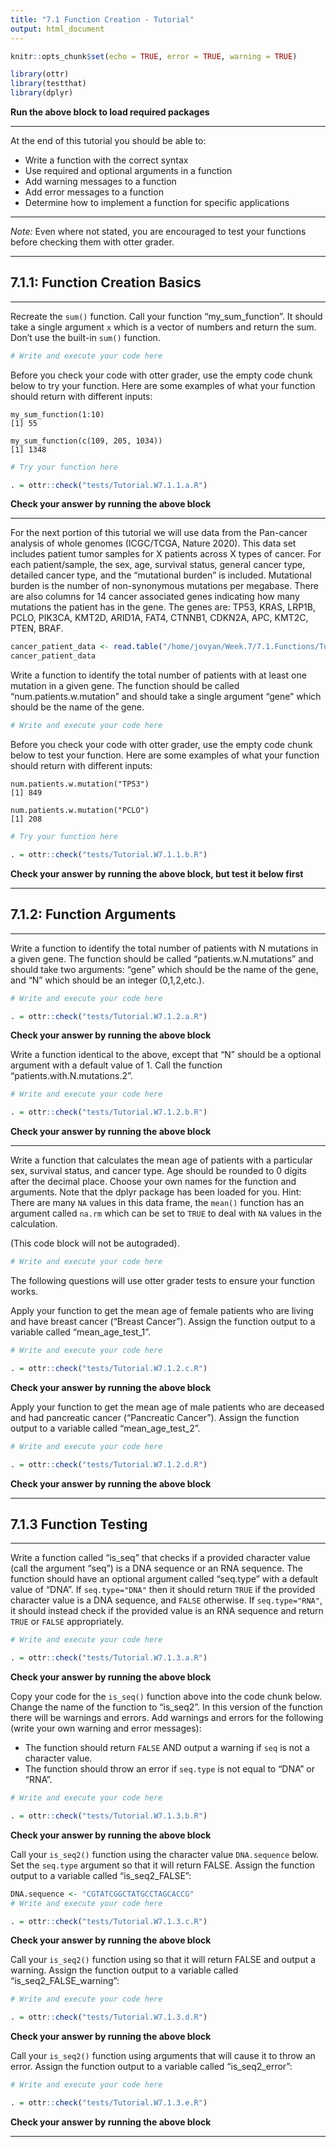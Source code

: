 ```yaml
---
title: "7.1 Function Creation - Tutorial"
output: html_document
---
```


```r
knitr::opts_chunk$set(echo = TRUE, error = TRUE, warning = TRUE)

library(ottr)
library(testthat)
library(dplyr)
```
**Run the above block to load required packages**

---

At the end of this tutorial you should be able to:

* Write a function with the correct syntax
* Use required and optional arguments in a function
* Add warning messages to a function
* Add error messages to a function
* Determine how to implement a function for specific applications

---

*Note:* Even where not stated, you are encouraged to test your functions before checking them with otter grader.

---

## 7.1.1: Function Creation Basics

---

Recreate the `sum()` function. Call your function "my_sum_function". It should take a single argument `x` which is a vector of numbers and return the sum. Don't use the built-in `sum()` function.

```r
# Write and execute your code here

```

Before you check your code with otter grader, use the empty code chunk below to try your function. Here are some examples of what your function should return with different inputs:

    my_sum_function(1:10)
    [1] 55
    
    my_sum_function(c(109, 205, 1034))
    [1] 1348
    
```r
# Try your function here

```

```r
. = ottr::check("tests/Tutorial.W7.1.1.a.R")
```
**Check your answer by running the above block**

---

For the next portion of this tutorial we will use data from the Pan-cancer analysis of whole genomes (ICGC/TCGA, Nature 2020). This data set includes patient tumor samples for X patients across X types of cancer. For each patient/sample, the sex, age, survival status, general cancer type, detailed cancer type, and the "mutational burden" is included. Mutational burden is the number of non-synonymous mutations per megabase. There are also columns for 14 cancer associated genes indicating how many mutations the patient has in the gene. The genes are: TP53, KRAS, LRP1B, PCLO, PIK3CA, KMT2D, ARID1A, FAT4, CTNNB1, CDKN2A, APC, KMT2C, PTEN, BRAF.

```r
cancer_patient_data <- read.table("/home/jovyan/Week.7/7.1.Functions/Tutorial.7.1/cancer_patient_data.txt", stringsAsFactors = FALSE, header=TRUE, sep="\t")
cancer_patient_data
```

Write a function to identify the total number of patients with at least one mutation in a given gene. The function should be called "num.patients.w.mutation" and should take a single argument "gene" which should be the name of the gene. 

```r
# Write and execute your code here

```

Before you check your code with otter grader, use the empty code chunk below to test your function. Here are some examples of what your function should return with different inputs:

    num.patients.w.mutation("TP53")
    [1] 849

    num.patients.w.mutation("PCLO")
    [1] 208

```r
# Try your function here

```

```r
. = ottr::check("tests/Tutorial.W7.1.1.b.R")
```
**Check your answer by running the above block, but test it below first** 

---

## 7.1.2: Function Arguments

---

Write a function to identify the total number of patients with N mutations in a given gene. The function should be called "patients.w.N.mutations" and should take two arguments: "gene" which should be the name of the gene, and "N" which should be an integer (0,1,2,etc.). 

```r
# Write and execute your code here

```

```r
. = ottr::check("tests/Tutorial.W7.1.2.a.R")
```
**Check your answer by running the above block** 

Write a function identical to the above, except that "N" should be a optional argument with a default value of 1. Call the function "patients.with.N.mutations.2".

```r
# Write and execute your code here

```

```r
. = ottr::check("tests/Tutorial.W7.1.2.b.R")
```
**Check your answer by running the above block** 

---

Write a function that calculates the mean age of patients with a particular sex, survival status, and cancer type. Age should be rounded to 0 digits after the decimal place. Choose your own names for the function and arguments. Note that the dplyr package has been loaded for you. 
Hint: There are many `NA` values in this data frame, the `mean()` function has an argument called `na.rm` which can be set to `TRUE` to deal with `NA` values in the calculation.

(This code block will not be autograded).

```r
# Write and execute your code here

```

The following questions will use otter grader tests to ensure your function works.

Apply your function to get the mean age of female patients who are living and have breast cancer ("Breast Cancer"). Assign the function output to a variable called "mean_age_test_1".

```r
# Write and execute your code here

```

```r
. = ottr::check("tests/Tutorial.W7.1.2.c.R")
```
**Check your answer by running the above block** 

Apply your function to get the mean age of male patients who are deceased and had pancreatic cancer ("Pancreatic Cancer"). Assign the function output to a variable called "mean_age_test_2".

```r
# Write and execute your code here

```

```r
. = ottr::check("tests/Tutorial.W7.1.2.d.R")
```
**Check your answer by running the above block** 

---

## 7.1.3 Function Testing

---

Write a function called "is_seq" that checks if a provided character value (call the argument "seq") is a DNA sequence or an RNA sequence. The function should have an optional argument called "seq.type" with a default value of "DNA". If `seq.type="DNA"` then it should return `TRUE` if the provided character value is a DNA sequence, and `FALSE` otherwise. If `seq.type="RNA"`, it should instead check if the provided value is an RNA sequence and return `TRUE` or `FALSE` appropriately.

```r
# Write and execute your code here

```

```r
. = ottr::check("tests/Tutorial.W7.1.3.a.R")
```
**Check your answer by running the above block** 

Copy your code for the `is_seq()` function above into the code chunk below. Change the name of the function to "is_seq2". In this version of the function there will be warnings and errors. Add warnings and errors for the following (write your own warning and error messages):

- The function should return `FALSE` AND output a warning if `seq` is not a character value.
- The function should throw an error if `seq.type` is not equal to "DNA" or "RNA".

```r
# Write and execute your code here

```

```r
. = ottr::check("tests/Tutorial.W7.1.3.b.R")
```
**Check your answer by running the above block** 

Call your `is_seq2()` function using the character value `DNA.sequence` below. Set the `seq.type` argument so that it will return FALSE. Assign the function output to a variable called "is_seq2_FALSE":

```r
DNA.sequence <- "CGTATCGGCTATGCCTAGCACCG"
# Write and execute your code here

```

```r
. = ottr::check("tests/Tutorial.W7.1.3.c.R")
```
**Check your answer by running the above block** 

Call your `is_seq2()` function using so that it will return FALSE and output a warning. Assign the function output to a variable called "is_seq2_FALSE_warning":

```r
# Write and execute your code here

```

```r
. = ottr::check("tests/Tutorial.W7.1.3.d.R")
```
**Check your answer by running the above block** 

Call your `is_seq2()` function using arguments that will cause it to throw an error. Assign the function output to a variable called "is_seq2_error":

```r
# Write and execute your code here

```

```r
. = ottr::check("tests/Tutorial.W7.1.3.e.R")
```
**Check your answer by running the above block** 

---